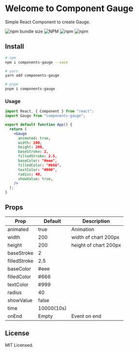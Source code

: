 
<Meta title="Introduction" />

# Welcome to Component Gauge

Simple React Component to create Gauge.

![npm bundle size](https://img.shields.io/bundlephobia/minzip/components-gauge?style=for-the-badge)
![NPM](https://img.shields.io/npm/l/components-gauge?style=for-the-badge)
![npm](https://img.shields.io/npm/v/components-gauge?style=for-the-badge)
![npm](https://img.shields.io/npm/dw/components-gauge?style=for-the-badge)


## Install

```bash
# npm
npm i components-gauge --save
```

```bash
# yarn
yarn add components-gauge
```

```bash
# pnpm
pnpm i components-gauge
```

### Usage

```jsx
import React, { Component } from "react";
import Gauge from "components-gauge";

export default function App() {
  return (
    <Gauge
      animated: true,
      width: 200,
      height: 200,
      baseStroke: 2,
      filledStroke: 2.5,
      baseColor: "#eee",
      filledColor: "#666",
      textColor: "#000",
      radius: 40,
      showValue: true,
    />
  );
}
```

## Props

| Prop                 | Default              | Description                                                                                                      |
| -------------------- | -------------------- | ---------------------------------------------------------------------------------------------------------------- |
| animated             | true                 | Animation                                                                                                        |
| width                | 200                  | width of chart 200px                                                                                             |
| height               | 200                  | height of chart 200px                                                                                            |
| baseStroke           | 2                    |                                                                                                                  |
| filledStroke         | 2.5                  |                                                                                                                  |
| baseColor            | #eee                 |                                                                                                                  |
| filledColor          | #666                 |                                                                                                                  |
| textColor            | #999                 |                                                                                                                  |
| radius               | 40                   |                                                                                                                  |
| showValue            | false                |                                                                                                                  |
| time                 | 10000(10s)           |                                                                                                                  |
| onEnd                | Empty                | Event on end                                                                                                     |

## License

MIT Licensed.